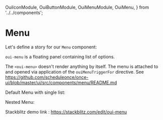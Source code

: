   OuiIconModule,
  OuiButtonModule,
  OuiMenuModule,
  OuiMenu,
} from '../../components';

<Meta of={MenuStories} />

# Menu

Let's define a story for our `Menu` component:

`oui-menu` is a floating panel containing list of options.

The `<oui-menu>` doesn't render anything by itself. The menu is attached to and opened via application of the `ouiMenuTriggerFor` directive. See https://github.com/scheduleonce/once-ui/blob/master/ui/src/components/menu/README.md

Default Menu with single list:

<Canvas>
  <Story of={MenuStories.Default} />
</Canvas>

Nested Menu:

<Canvas>
  <Story of={MenuStories.NestedMenu} />
</Canvas>

Stackblitz demo link : https://stackblitz.com/edit/oui-menu

<Controls />
